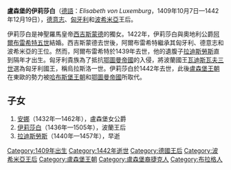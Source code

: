 {{Otheruses|subject=[[西吉斯蒙德_(神聖羅馬帝國)|西吉斯蒙德]]的女兒|other=其他名為伊莉莎白的盧森堡公主|盧森堡的伊莉莎白}}
{{Infobox royalty|consort=yes
| name         = 盧森堡的伊莉莎白
| image        = Elisabeth of Luxemburg - Meister der Chronik des Konzils von Konstanz 001.jpg
| succession   = 匈牙利王后
| reign        = 1437年 — 1439年
| succession1  = 德意志王后、波希米亞王后
| reign1       = 1438年 — 1439年
| birth_date   = 1409年10月7日
| birth_place  = [[維謝格拉德|維謝格拉德]]
| death_date   = {{Death date and age|1442|12|19|1409|10|7|df=y}}
| death_place  = [[杰尔|杰尔]]
| burial_place = [[塞克什白堡|塞克什白堡]]
| house        = [[盧森堡王朝|盧森堡王朝]]
| father       = [[西吉斯蒙德_(神聖羅馬帝國)|西吉斯蒙德]]
| mother       = [[采列的芭芭拉|采列的芭芭拉]]
| religion     = [[羅馬天主教|羅馬天主教]]
}}

'''盧森堡的伊莉莎白'''（[[德語|德語]]：''Elisabeth von Luxemburg''，1409年10月7日—1442年12月19日），[[德意志王國|德意志]]、[[匈牙利王國|匈牙利]]和[[波希米亞王國|波希米亞]]王后。

伊莉莎白是神聖羅馬皇帝[[西吉斯蒙德_(神聖羅馬帝國)|西吉斯蒙德]]的獨女。1422年，伊莉莎白與奧地利公爵[[阿爾布雷希特二世_(德意志)|阿爾布雷希特五世]]結婚。西吉斯蒙德去世後，阿爾布雷希特繼承其匈牙利、德意志和波希米亞的王位。然而，阿爾布雷希特於1439年去世，他的遺腹子[[拉斯洛五世|拉迪斯勞斯]]直到隔年才出生。匈牙利貴族為了抵抗[[鄂圖曼帝國|鄂圖曼帝國]]的入侵，將波蘭國王[[瓦迪斯瓦夫三世·雅盖隆契克|瓦迪斯瓦夫三世]]選為匈牙利國王，稱烏拉斯洛一世。伊莉莎白於1442年去世，此後[[盧森堡王朝|盧森堡王朝]]在東歐的勢力被[[哈布斯堡王朝|哈布斯堡王朝]]和[[鄂圖曼帝國|鄂圖曼帝國]]所取代。

== 子女 ==
# [[奧地利的安娜_(1432-1462)|安娜]]（1432年—1462年），盧森堡女公爵
# [[哈布斯堡的伊莉莎白|伊莉莎白]]（1436年—1505年），波蘭王后
# [[拉斯洛五世|拉迪斯勞斯]]（1440年—1457年），早逝

[[Category:1409年出生|Category:1409年出生]]
[[Category:1442年逝世|Category:1442年逝世]]
[[Category:德國王后|Category:德國王后]]
[[Category:波希米亞王后|Category:波希米亞王后]]
[[Category:盧森堡王朝|Category:盧森堡王朝]]
[[Category:盧森堡裔捷克人|Category:盧森堡裔捷克人]]
[[Category:布拉格人|Category:布拉格人]]